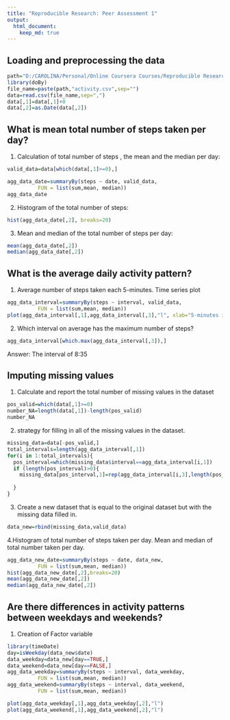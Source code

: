 ```yaml
---
title: "Reproducible Research: Peer Assessment 1"
output: 
  html_document:
    keep_md: true
---
```



## Loading and preprocessing the data

```r
path="D:/CAROLINA/Personal/Online Coursera Courses/Reproducible Research/"
library(doBy)
file_name=paste(path,"activity.csv",sep="")
data=read.csv(file_name,sep=",")
data[,1]=data[,1]+0
data[,2]=as.Date(data[,2])
```

## What is mean total number of steps taken per day?
1. Calculation of total number of steps , the mean and the median per day:
```r
valid_data=data[which(data[,1]>=0),]

agg_data_date=summaryBy(steps ~ date, valid_data, 
          FUN = list(sum,mean, median))
agg_data_date
```
2. Histogram of the total number of steps:

```r
hist(agg_data_date[,2], breaks=20)
```

3. Mean and median of the total number of steps per day:
```r
mean(agg_data_date[,2])
median(agg_data_date[,2])
```



## What is the average daily activity pattern?
1. Average number of steps taken each 5-minutes. Time series plot
```r
agg_data_interval=summaryBy(steps ~ interval, valid_data, 
          FUN = list(sum,mean, median))
plot(agg_data_interval[,1],agg_data_interval[,3],"l", xlab="5-minutes interval", ylab="Average number steps/interval")
```

2. Which interval on average has the maximum number of steps?
```r
agg_data_interval[which.max(agg_data_interval[,3]),]

```
Answer: The interval of 8:35





## Imputing missing values

1. Calculate and report the total number of missing values in the dataset


```r
pos_valid=which(data[,1]>=0)
number_NA=length(data[,1])-length(pos_valid)
number_NA
```
2. strategy for filling in all of the missing values in the dataset.
```r
missing_data=data[-pos_valid,]
total_intervals=length(agg_data_interval[,1])
for(i in 1:total_intervals){
  pos_interval=which(missing_data$interval==agg_data_interval[i,1])
  if (length(pos_interval)>0){
    missing_data[pos_interval,1]=rep(agg_data_interval[i,3],length(pos_interval))
    
  }
}
```
3. Create a new dataset that is equal to the original dataset but with the missing data filled in.
```r
data_new=rbind(missing_data,valid_data)
```

4.Histogram of total number of steps taken per day. Mean and median of total number taken per day.
```r
agg_data_new_date=summaryBy(steps ~ date, data_new, 
          FUN = list(sum,mean, median))
hist(agg_data_new_date[,2],breaks=20)
mean(agg_data_new_date[,2])
median(agg_data_new_date[,2])

```



## Are there differences in activity patterns between weekdays and weekends?
1. Creation of Factor variable
```r
library(timeDate)
day=isWeekday(data_new$date)
data_weekday=data_new[day==TRUE,]
data_weekend=data_new[day==FALSE,]
agg_data_weekday=summaryBy(steps ~ interval, data_weekday, 
          FUN = list(sum,mean, median))
agg_data_weekend=summaryBy(steps ~ interval, data_weekend, 
          FUN = list(sum,mean, median))

plot(agg_data_weekday[,1],agg_data_weekday[,2],"l")
plot(agg_data_weekend[,1],agg_data_weekend[,2],"l")
```
